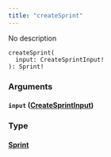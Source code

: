 ```yaml
---
title: "createSprint"
---
```


No description

```
createSprint(
  input: CreateSprintInput!
): Sprint!

```

### Arguments[](#arguments "Direct link to heading")

#### `input` ([CreateSprintInput](/developer/graphql-api/references/inputs/create-sprint-input))[](#input-createsprintinput "Direct link to heading")

### Type[](#type "Direct link to heading")

#### [Sprint](/developer/graphql-api/references/objects/sprint)[](#sprint "Direct link to heading")
